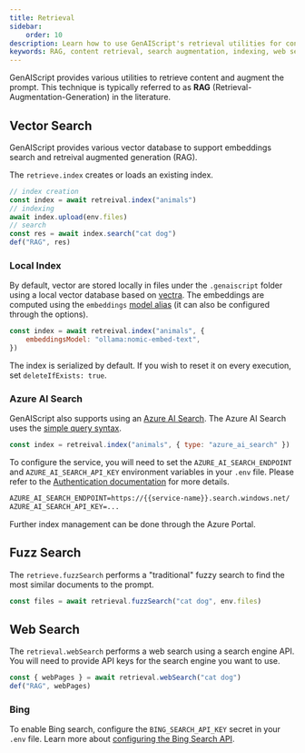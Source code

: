 ```yaml
---
title: Retrieval
sidebar:
    order: 10
description: Learn how to use GenAIScript's retrieval utilities for content search and prompt augmentation with RAG techniques.
keywords: RAG, content retrieval, search augmentation, indexing, web search, Azure AI Search
---
```


GenAIScript provides various utilities to retrieve content and augment the prompt. This technique is typically referred to as **RAG** (Retrieval-Augmentation-Generation) in the literature.

## Vector Search

GenAIScript provides various vector database to support embeddings search and retreival augmented generation (RAG).

The `retrieve.index` creates or loads an existing index.

```js
// index creation
const index = await retreival.index("animals")
// indexing
await index.upload(env.files)
// search
const res = await index.search("cat dog")
def("RAG", res)
```

### Local Index

By default, vector are stored locally in files under the `.genaiscript` folder using a local vector database based on [vectra](https://www.npmjs.com/package/vectra). The embeddings are computed
using the `embeddings` [model alias](/genaiscript/reference/scripts/model-aliases) (it can also be configured through the options).

```js
const index = await retreival.index("animals", {
    embeddingsModel: "ollama:nomic-embed-text",
})
```

The index is serialized by default. If you wish to reset it on every execution, set `deleteIfExists: true`.

### Azure AI Search

GenAIScript also supports using an [Azure AI Search]().
The Azure AI Search uses the [simple query syntax](https://learn.microsoft.com/en-us/azure/search/query-simple-syntax).

```js
const index = retreival.index("animals", { type: "azure_ai_search" })
```

To configure the service, you will need to set the `AZURE_AI_SEARCH_ENDPOINT`
and `AZURE_AI_SEARCH_API_KEY` environment variables in your `.env` file.
Please refer to the [Authentication documentation](https://learn.microsoft.com/en-us/javascript/api/overview/azure/search-documents-readme?view=azure-node-latest#authenticate-the-client) for more details.

```txt
AZURE_AI_SEARCH_ENDPOINT=https://{{service-name}}.search.windows.net/
AZURE_AI_SEARCH_API_KEY=...
```

Further index management can be done through the Azure Portal.

## Fuzz Search

The `retrieve.fuzzSearch` performs a "traditional" fuzzy search to find the most similar documents to the prompt.

```js
const files = await retrieval.fuzzSearch("cat dog", env.files)
```

## Web Search

The `retrieval.webSearch` performs a web search using a search engine API. You will need to provide API keys for the search engine you want to use.

```js
const { webPages } = await retrieval.webSearch("cat dog")
def("RAG", webPages)
```

### Bing

To enable Bing search, configure the `BING_SEARCH_API_KEY` secret in your `.env` file. Learn more about [configuring the Bing Search API](https://www.microsoft.com/en-us/bing/apis/bing-web-search-api).
